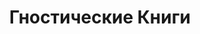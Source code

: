 ---
title: Гностические Книги
description: Международная Гностическая Библиотека
template: splash
lang: ru
hero:
  tagline: Добро пожаловать в Гностические Исследования
  image:
    file: ../../../assets/sol-de-acuario.webp
  actions:
    - text: Смотреть Книги
      link: educacion-fundamental/prefacio
      icon: right-arrow
    - text: Подробнее о Курсе Гнозиса
      link: https://starlight.astro.build
      icon: external
      variant: minimal
---